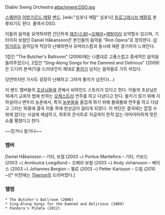 Diablo Swing Orchestra
attachment:DSO.jpg

[[스웨덴]]의 [[아방가르드 메탈]] [[밴드]]. [wiki:"심포닉 메탈" 심포닉] [[프로그레시브 메탈]]로 분류되기도 한다. 줄여서 DSO.

이들의 음악을 요약하자면 간단하게 [[재즈]]([[스윙]])+[[오페라]]+[[메탈]]이라 요약할수 있으며, 기타이자 보컬인 Daniel Håkansson은 본인들의 음악을 "Riot-Opera"로 정의한다.
[[아방가르드]] 음악답게 적당히 난해하면서 유머러스함과 동시에 때론 광기까지 느껴진다.

1집인 "The Butcher's Ballroom" (2006)때는 나름대로 고풍스럽고 중세적인 음악을 들려주었으나, 2집인 "Sing-Along Songs for the Damned and Delirious" (2009)은 드디어 본색(?)을 드러낸건지 제대로 [[똘끼]]가 넘치는 음악들로 가득 차있다.

당연하지만 가사도 굉장히 난해하고 그마저 똘끼가 넘친다(…)

이 밴드 멤버들의 [[조상]]님들에 관해서 비하인드 스토리가 있다고 한다.
이들의 조상님은 16세기 교회의 법에 반하는 [[오케스트라]] 연주를 하고 다녔다고 한다. 들키기 않기 위해 지하실이나 변두리 농촌에서, 특히 [[농부]]들을 즐겁게 하기 위해 몰래몰래 연주를 하고 다녔고 그러는 와중에 결국 이들 목에 현상금이 걸리게 되었다. 이 악단은 결국에는 잡힐 수 밖에 없다는 사실에 체념하고, 최후의 콘서트로 지금까지 한적 없는 어마어마하게 멋진 쇼를 펼쳤다고 한다.

~~믿거나 말거나~~

=== 멤버 ===
Daniel Håkansson – 기타, 보컬 (2003 ~)
Pontus Mantefors – 기타, 키보드 (2003 ~)
Annlouice Loegdlund – 오페라 보컬 (2003 ~)
Andy Johansson – 베이스 (2003 ~)
Johannes Bergion – 첼로 (2003 ~)
Petter Karlsson – 드럼 (2010 ~)[* 이전에는 [[Therion]]의 드러머였다.]



=== 앨범 ===
 * The Butcher's Ballroom (2006)
 * Sing-Along Songs for the Damned and Delirious (2009)
 * Pandora's Piñata (2012)

{{{#!html
<object width="425" height="344"><param name="movie" value="http://www.youtube.com/v/RDSCSvyfyAk?fs=1&amp;hl=ko_KR"></param><param name="allowFullScreen" value="true"></param><param name="allowscriptaccess" value="always"></param><embed src="http://www.youtube.com/v/RDSCSvyfyAk?fs=1&amp;hl=ko_KR" type="application/x-shockwave-flash" allowscriptaccess="always" allowfullscreen="true" width="425" height="344"></embed></object>}}}

{{{#!html
<object width="425" height="344"><param name="movie" value="http://www.youtube.com/v/osTu38yuuHo?fs=1&amp;hl=ko_KR"></param><param name="allowFullScreen" value="true"></param><param name="allowscriptaccess" value="always"></param><embed src="http://www.youtube.com/v/osTu38yuuHo?fs=1&amp;hl=ko_KR" type="application/x-shockwave-flash" allowscriptaccess="always" allowfullscreen="true" width="425" height="344"></embed></object>}}}

